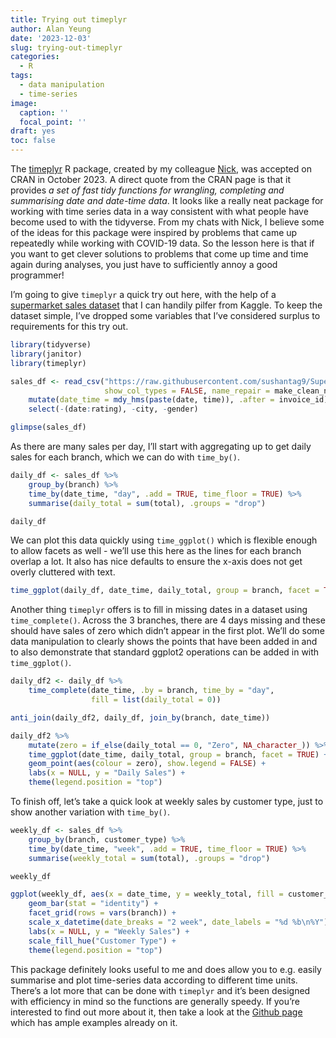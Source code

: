 ```yaml
---
title: Trying out timeplyr
author: Alan Yeung
date: '2023-12-03'
slug: trying-out-timeplyr
categories:
  - R
tags:
  - data manipulation
  - time-series
image:
  caption: ''
  focal_point: ''
draft: yes
toc: false
---
```


The [timeplyr](https://github.com/NicChr/timeplyr) R package, created by my colleague [Nick](https://github.com/NicChr), was accepted on CRAN in October 2023. A direct quote from the CRAN page is that it provides *a set of fast tidy functions for wrangling, completing and summarising date and date-time data*. It looks like a really neat package for working with time series data in a way consistent with what people have become used to with the tidyverse. From my chats with Nick, I believe some of the ideas for this package were inspired by problems that came up repeatedly while working with COVID-19 data. So the lesson here is that if you want to get clever solutions to problems that come up time and time again during analyses, you just have to sufficiently annoy a good programmer!  

I'm going to give `timeplyr` a quick try out here, with the help of a [supermarket sales dataset](https://www.kaggle.com/datasets/aungpyaeap/supermarket-sales) that I can handily pilfer from Kaggle. To keep the dataset simple, I've dropped some variables that I've considered surplus to requirements for this try out.

```r
library(tidyverse)
library(janitor)
library(timeplyr)

sales_df <- read_csv("https://raw.githubusercontent.com/sushantag9/Supermarket-Sales-Data-Analysis/master/supermarket_sales%20-%20Sheet1.csv",
                     show_col_types = FALSE, name_repair = make_clean_names) %>% 
    mutate(date_time = mdy_hms(paste(date, time)), .after = invoice_id) %>% 
    select(-(date:rating), -city, -gender)

glimpse(sales_df)
```

As there are many sales per day, I'll start with aggregating up to get daily sales for each branch, which we can do with `time_by()`.

```r
daily_df <- sales_df %>% 
    group_by(branch) %>% 
    time_by(date_time, "day", .add = TRUE, time_floor = TRUE) %>% 
    summarise(daily_total = sum(total), .groups = "drop")

daily_df
```

We can plot this data quickly using `time_ggplot()` which is flexible enough to allow facets as well - we'll use this here as the lines for each branch overlap a lot. It also has nice defaults to ensure the x-axis does not get overly cluttered with text.

```r
time_ggplot(daily_df, date_time, daily_total, group = branch, facet = TRUE)
```

Another thing `timeplyr` offers is to fill in missing dates in a dataset using `time_complete()`. Across the 3 branches, there are 4 days missing and these should have sales of zero which didn't appear in the first plot. We'll do some data manipulation to clearly shows the points that have been added in and to also demonstrate that standard ggplot2 operations can be added in with `time_ggplot()`.

```r
daily_df2 <- daily_df %>% 
    time_complete(date_time, .by = branch, time_by = "day", 
                  fill = list(daily_total = 0))

anti_join(daily_df2, daily_df, join_by(branch, date_time))

daily_df2 %>% 
    mutate(zero = if_else(daily_total == 0, "Zero", NA_character_)) %>% 
    time_ggplot(date_time, daily_total, group = branch, facet = TRUE) +
    geom_point(aes(colour = zero), show.legend = FALSE) +
    labs(x = NULL, y = "Daily Sales") +
    theme(legend.position = "top")
```

To finish off, let's take a quick look at weekly sales by customer type, just to show another variation with `time_by()`.

```r
weekly_df <- sales_df %>% 
    group_by(branch, customer_type) %>% 
    time_by(date_time, "week", .add = TRUE, time_floor = TRUE) %>% 
    summarise(weekly_total = sum(total), .groups = "drop")

weekly_df

ggplot(weekly_df, aes(x = date_time, y = weekly_total, fill = customer_type)) +
    geom_bar(stat = "identity") +
    facet_grid(rows = vars(branch)) +
    scale_x_datetime(date_breaks = "2 week", date_labels = "%d %b\n%Y") +
    labs(x = NULL, y = "Weekly Sales") +
    scale_fill_hue("Customer Type") +
    theme(legend.position = "top")
```

This package definitely looks useful to me and does allow you to e.g. easily summarise and plot time-series data according to different time units. There's a lot more that can be done with `timeplyr` and it's been designed with efficiency in mind so the functions are generally speedy. If you're interested to find out more about it, then take a look at the [Github page](https://github.com/NicChr/timeplyr) which has ample examples already on it.

